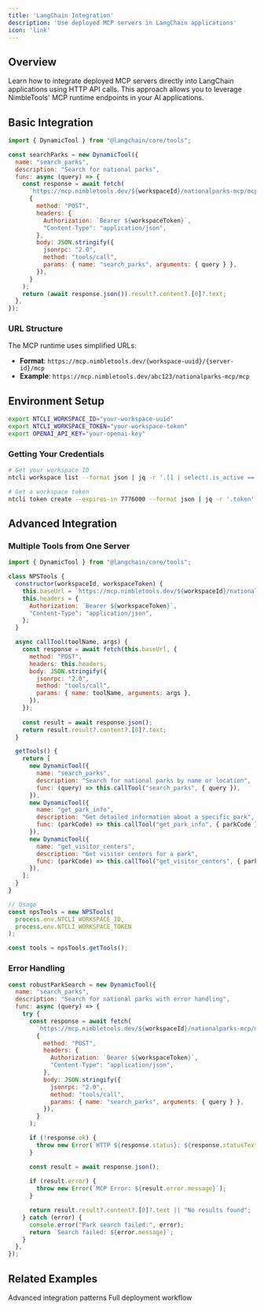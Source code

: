 ```yaml
---
title: 'LangChain Integration'
description: 'Use deployed MCP servers in LangChain applications'
icon: 'link'
---
```


## Overview

Learn how to integrate deployed MCP servers directly into LangChain applications using HTTP API calls. This approach allows you to leverage NimbleTools' MCP runtime endpoints in your AI applications.

## Basic Integration

```javascript
import { DynamicTool } from "@langchain/core/tools";

const searchParks = new DynamicTool({
  name: "search_parks",
  description: "Search for national parks",
  func: async (query) => {
    const response = await fetch(
      `https://mcp.nimbletools.dev/${workspaceId}/nationalparks-mcp/mcp`,
      {
        method: "POST",
        headers: {
          Authorization: `Bearer ${workspaceToken}`,
          "Content-Type": "application/json",
        },
        body: JSON.stringify({
          jsonrpc: "2.0",
          method: "tools/call", 
          params: { name: "search_parks", arguments: { query } },
        }),
      }
    );
    return (await response.json()).result?.content?.[0]?.text;
  },
});
```

### URL Structure

The MCP runtime uses simplified URLs:
- **Format**: `https://mcp.nimbletools.dev/{workspace-uuid}/{server-id}/mcp`
- **Example**: `https://mcp.nimbletools.dev/abc123/nationalparks-mcp/mcp`

## Environment Setup

```bash
export NTCLI_WORKSPACE_ID="your-workspace-uuid"
export NTCLI_WORKSPACE_TOKEN="your-workspace-token"
export OPENAI_API_KEY="your-openai-key"
```

### Getting Your Credentials

```bash
# Get your workspace ID
ntcli workspace list --format json | jq -r '.[] | select(.is_active == true) | .id'

# Get a workspace token
ntcli token create --expires-in 7776000 --format json | jq -r '.token'
```

## Advanced Integration

### Multiple Tools from One Server

```javascript
import { DynamicTool } from "@langchain/core/tools";

class NPSTools {
  constructor(workspaceId, workspaceToken) {
    this.baseUrl = `https://mcp.nimbletools.dev/${workspaceId}/nationalparks-mcp/mcp`;
    this.headers = {
      Authorization: `Bearer ${workspaceToken}`,
      "Content-Type": "application/json",
    };
  }

  async callTool(toolName, args) {
    const response = await fetch(this.baseUrl, {
      method: "POST",
      headers: this.headers,
      body: JSON.stringify({
        jsonrpc: "2.0",
        method: "tools/call",
        params: { name: toolName, arguments: args },
      }),
    });
    
    const result = await response.json();
    return result.result?.content?.[0]?.text;
  }

  getTools() {
    return [
      new DynamicTool({
        name: "search_parks",
        description: "Search for national parks by name or location",
        func: (query) => this.callTool("search_parks", { query }),
      }),
      new DynamicTool({
        name: "get_park_info",
        description: "Get detailed information about a specific park",
        func: (parkCode) => this.callTool("get_park_info", { parkCode }),
      }),
      new DynamicTool({
        name: "get_visitor_centers",
        description: "Get visitor centers for a park",
        func: (parkCode) => this.callTool("get_visitor_centers", { parkCode }),
      }),
    ];
  }
}

// Usage
const npsTools = new NPSTools(
  process.env.NTCLI_WORKSPACE_ID,
  process.env.NTCLI_WORKSPACE_TOKEN
);

const tools = npsTools.getTools();
```

### Error Handling

```javascript
const robustParkSearch = new DynamicTool({
  name: "search_parks",
  description: "Search for national parks with error handling",
  func: async (query) => {
    try {
      const response = await fetch(
        `https://mcp.nimbletools.dev/${workspaceId}/nationalparks-mcp/mcp`,
        {
          method: "POST",
          headers: {
            Authorization: `Bearer ${workspaceToken}`,
            "Content-Type": "application/json",
          },
          body: JSON.stringify({
            jsonrpc: "2.0",
            method: "tools/call",
            params: { name: "search_parks", arguments: { query } },
          }),
        }
      );

      if (!response.ok) {
        throw new Error(`HTTP ${response.status}: ${response.statusText}`);
      }

      const result = await response.json();
      
      if (result.error) {
        throw new Error(`MCP Error: ${result.error.message}`);
      }

      return result.result?.content?.[0]?.text || "No results found";
    } catch (error) {
      console.error("Park search failed:", error);
      return `Search failed: ${error.message}`;
    }
  },
});
```

## Related Examples

<CardGroup cols={2}>
  <Card
    title="Advanced Usage"
    icon="code"
    href="/dev/examples/advanced-usage"
  >
    Advanced integration patterns
  </Card>
  <Card
    title="Complete Workflow"
    icon="list-check"
    href="/dev/examples/complete-workflow"
  >
    Full deployment workflow
  </Card>
</CardGroup>
